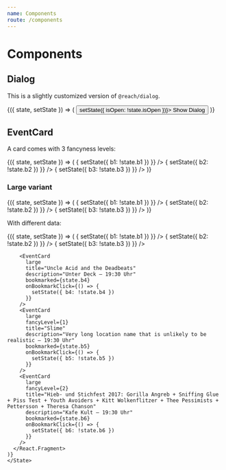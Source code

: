 ```yaml
---
name: Components
route: /components
---
```



# Components

## Dialog


This is a slightly customized version of `@reach/dialog`.

<Playground>
  <State initial={{ isOpen: true }}>
    {({ state, setState }) => (
      <React.Fragment>
        <Dialog isOpen={state.isOpen} key="my-dialog">
          <Title>Show me what you got!</Title>
          <Text mv={2}>Or dont.</Text>
          <Button onClick={() => alert('You showed what you got')}>Show what you got</Button>
          <Button onClick={() => setState({ isOpen: false })}>Close</Button>
        </Dialog>
        <Button onClick={() => setState({ isOpen: !state.isOpen })}>
          Show Dialog
        </Button>
      </React.Fragment>
    )}

  </State>
</Playground>

## EventCard


A card comes with 3 fancyness levels:

<Playground>
  <State initial={{ b1: false, b2: true, b3: false }}>
    {({ state, setState }) => (
      <React.Fragment>
        <EventCard
          title="Uncle Acid and the Deadbeats"
          description="Unter Deck — 19:30 Uhr"
          day={2}
          dayName="Fr"
          bookmarked={state.b1}
          onBookmarkClick={() => {
            setState({ b1: !state.b1 })
          }}
        />
        <EventCard
          fancyLevel={1}
          title="Uncle Acid and the Deadbeats"
          description="Unter Deck — 19:30 Uhr"
          day={30}
          dayName="Mi"
          bookmarked={state.b2}
          onBookmarkClick={() => {
            setState({ b2: !state.b2 })
          }}
        />
        <EventCard
          fancyLevel={2}
          title="Uncle Acid and the Deadbeats"
          description="Unter Deck — 19:30 Uhr"
          day={19}
          dayName="Do"
          bookmarked={state.b3}
          onBookmarkClick={() => {
            setState({ b3: !state.b3 })
          }}
        />
      </React.Fragment>
    )}
  </State>
</Playground>

### Large variant

<Playground>
  <State initial={{ b1: true, b2: false, b3: true }}>
    {({ state, setState }) => (
      <React.Fragment>
        <EventCard
          large
          title="Nine Inch Nails"
          description="Unter Deck — 19:30 Uhr"
          bookmarked={state.b1}
          onBookmarkClick={() => {
            setState({ b1: !state.b1 })
          }}
        />
        <EventCard
          large
          fancyLevel={1}
          title="Nine Inch Nails"
          description="Unter Deck — 19:30 Uhr"
          bookmarked={state.b2}
          onBookmarkClick={() => {
            setState({ b2: !state.b2 })
          }}
        />
        <EventCard
          large
          fancyLevel={2}
          title="Nine Inch Nails"
          description="Unter Deck — 19:30 Uhr"
          bookmarked={state.b3}
          onBookmarkClick={() => {
            setState({ b3: !state.b3 })
          }}
        />
      </React.Fragment>
    )}
  </State>
</Playground>

With different data:

<Playground>
  <State initial={{ b1: true, b2: false, b3: true, b4: true, b5: false, b6: false }}>
    {({ state, setState }) => (
      <React.Fragment>
        <EventCard
          day={12}
          dayName="Mo"
          title="Uncle Acid and the Deadbeats"
          description="Unter Deck — 19:30 Uhr"
          bookmarked={state.b1}
          onBookmarkClick={() => {
            setState({ b1: !state.b1 })
          }}
        />
        <EventCard
          day={2}
          dayName="Fr"
          fancyLevel={1}
          title="Slime"
          description="Very long location name that is unlikely to be realistic — 19:30 Uhr"
          bookmarked={state.b2}
          onBookmarkClick={() => {
            setState({ b2: !state.b2 })
          }}
        />
        <EventCard
          day={31}
          dayName="Di"
          fancyLevel={2}
          title="Hieb- und Stichfest 2017: Gorilla Angreb + Sniffing Glue + Piss Test + Youth Avoiders + Kitt Wolkenflitzer + Thee Pessimists + Pettersson + Theresa Chanson"
          description="Kafe Kult — 19:30 Uhr"
          bookmarked={state.b3}
          onBookmarkClick={() => {
            setState({ b3: !state.b3 })
          }}
        />

        <EventCard
          large
          title="Uncle Acid and the Deadbeats"
          description="Unter Deck — 19:30 Uhr"
          bookmarked={state.b4}
          onBookmarkClick={() => {
            setState({ b4: !state.b4 })
          }}
        />
        <EventCard
          large
          fancyLevel={1}
          title="Slime"
          description="Very long location name that is unlikely to be realistic — 19:30 Uhr"
          bookmarked={state.b5}
          onBookmarkClick={() => {
            setState({ b5: !state.b5 })
          }}
        />
        <EventCard
          large
          fancyLevel={2}
          title="Hieb- und Stichfest 2017: Gorilla Angreb + Sniffing Glue + Piss Test + Youth Avoiders + Kitt Wolkenflitzer + Thee Pessimists + Pettersson + Theresa Chanson"
          description="Kafe Kult — 19:30 Uhr"
          bookmarked={state.b6}
          onBookmarkClick={() => {
            setState({ b6: !state.b6 })
          }}
        />
      </React.Fragment>
    )}
    </State>

</Playground>
